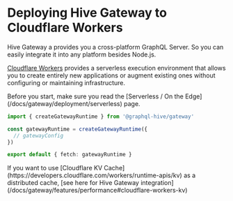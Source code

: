 
# Deploying Hive Gateway to Cloudflare Workers

Hive Gateway a provides you a cross-platform GraphQL Server. So you can easily integrate it into any
platform besides Node.js.

[Cloudflare Workers](https://developers.cloudflare.com/workers) provides a serverless execution
environment that allows you to create entirely new applications or augment existing ones without
configuring or maintaining infrastructure.

<Callout>
  Before you start, make sure you read the [Serverless / On the
  Edge](/docs/gateway/deployment/serverless) page.
</Callout>

```ts
import { createGatewayRuntime } from '@graphql-hive/gateway'

const gatewayRuntime = createGatewayRuntime({
  // gatewayConfig
})

export default { fetch: gatewayRuntime }
```

<Callout>
  If you want to use [Cloudflare KV
  Cache](https://developers.cloudflare.com/workers/runtime-apis/kv) as a distributed cache, [see
  here for Hive Gateway integration](/docs/gateway/features/performance#cloudflare-workers-kv)
</Callout>
